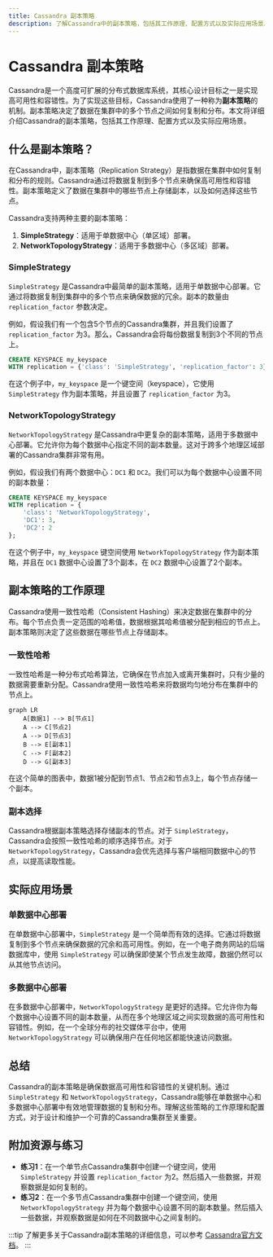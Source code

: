 ```yaml
---
title: Cassandra 副本策略
description: 了解Cassandra中的副本策略，包括其工作原理、配置方式以及实际应用场景。适合初学者深入理解Cassandra的分布式数据存储机制。
---
```


# Cassandra 副本策略

Cassandra是一个高度可扩展的分布式数据库系统，其核心设计目标之一是实现高可用性和容错性。为了实现这些目标，Cassandra使用了一种称为**副本策略**的机制。副本策略决定了数据在集群中的多个节点之间如何复制和分布。本文将详细介绍Cassandra的副本策略，包括其工作原理、配置方式以及实际应用场景。

## 什么是副本策略？

在Cassandra中，副本策略（Replication Strategy）是指数据在集群中如何复制和分布的规则。Cassandra通过将数据复制到多个节点来确保高可用性和容错性。副本策略定义了数据在集群中的哪些节点上存储副本，以及如何选择这些节点。

Cassandra支持两种主要的副本策略：

1. **SimpleStrategy**：适用于单数据中心（单区域）部署。
2. **NetworkTopologyStrategy**：适用于多数据中心（多区域）部署。

### SimpleStrategy

`SimpleStrategy` 是Cassandra中最简单的副本策略，适用于单数据中心部署。它通过将数据复制到集群中的多个节点来确保数据的冗余。副本的数量由 `replication_factor` 参数决定。

例如，假设我们有一个包含5个节点的Cassandra集群，并且我们设置了 `replication_factor` 为3。那么，Cassandra会将每份数据复制到3个不同的节点上。

```sql
CREATE KEYSPACE my_keyspace
WITH replication = {'class': 'SimpleStrategy', 'replication_factor': 3};
```

在这个例子中，`my_keyspace` 是一个键空间（keyspace），它使用 `SimpleStrategy` 作为副本策略，并且设置了 `replication_factor` 为3。

### NetworkTopologyStrategy

`NetworkTopologyStrategy` 是Cassandra中更复杂的副本策略，适用于多数据中心部署。它允许你为每个数据中心指定不同的副本数量。这对于跨多个地理区域部署的Cassandra集群非常有用。

例如，假设我们有两个数据中心：`DC1` 和 `DC2`。我们可以为每个数据中心设置不同的副本数量：

```sql
CREATE KEYSPACE my_keyspace
WITH replication = {
    'class': 'NetworkTopologyStrategy',
    'DC1': 3,
    'DC2': 2
};
```

在这个例子中，`my_keyspace` 键空间使用 `NetworkTopologyStrategy` 作为副本策略，并且在 `DC1` 数据中心设置了3个副本，在 `DC2` 数据中心设置了2个副本。

## 副本策略的工作原理

Cassandra使用一致性哈希（Consistent Hashing）来决定数据在集群中的分布。每个节点负责一定范围的哈希值，数据根据其哈希值被分配到相应的节点上。副本策略则决定了这些数据在哪些节点上存储副本。

### 一致性哈希

一致性哈希是一种分布式哈希算法，它确保在节点加入或离开集群时，只有少量的数据需要重新分配。Cassandra使用一致性哈希来将数据均匀地分布在集群中的节点上。

```mermaid
graph LR
    A[数据1] --> B[节点1]
    A --> C[节点2]
    A --> D[节点3]
    B --> E[副本1]
    C --> F[副本2]
    D --> G[副本3]
```

在这个简单的图表中，数据1被分配到节点1、节点2和节点3上，每个节点存储一个副本。

### 副本选择

Cassandra根据副本策略选择存储副本的节点。对于 `SimpleStrategy`，Cassandra会按照一致性哈希的顺序选择节点。对于 `NetworkTopologyStrategy`，Cassandra会优先选择与客户端相同数据中心的节点，以提高读取性能。

## 实际应用场景

### 单数据中心部署

在单数据中心部署中，`SimpleStrategy` 是一个简单而有效的选择。它通过将数据复制到多个节点来确保数据的冗余和高可用性。例如，在一个电子商务网站的后端数据库中，使用 `SimpleStrategy` 可以确保即使某个节点发生故障，数据仍然可以从其他节点访问。

### 多数据中心部署

在多数据中心部署中，`NetworkTopologyStrategy` 是更好的选择。它允许你为每个数据中心设置不同的副本数量，从而在多个地理区域之间实现数据的高可用性和容错性。例如，在一个全球分布的社交媒体平台中，使用 `NetworkTopologyStrategy` 可以确保用户在任何地区都能快速访问数据。

## 总结

Cassandra的副本策略是确保数据高可用性和容错性的关键机制。通过 `SimpleStrategy` 和 `NetworkTopologyStrategy`，Cassandra能够在单数据中心和多数据中心部署中有效地管理数据的复制和分布。理解这些策略的工作原理和配置方式，对于设计和维护一个可靠的Cassandra集群至关重要。

## 附加资源与练习

- **练习1**：在一个单节点Cassandra集群中创建一个键空间，使用 `SimpleStrategy` 并设置 `replication_factor` 为2。然后插入一些数据，并观察数据是如何复制的。
- **练习2**：在一个多节点Cassandra集群中创建一个键空间，使用 `NetworkTopologyStrategy` 并为每个数据中心设置不同的副本数量。然后插入一些数据，并观察数据是如何在不同数据中心之间复制的。

:::tip
了解更多关于Cassandra副本策略的详细信息，可以参考 [Cassandra官方文档](https://cassandra.apache.org/doc/latest/architecture/dynamo.html#replication)。
:::